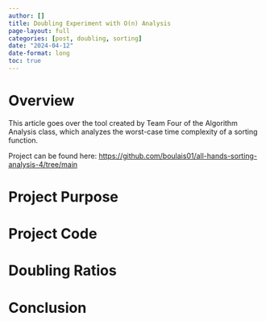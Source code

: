 ```yaml
---
author: []
title: Doubling Experiment with O(n) Analysis
page-layout: full
categories: [post, doubling, sorting]
date: "2024-04-12"
date-format: long
toc: true
---
```


# Overview

This article goes over the tool created by Team Four of the Algorithm Analysis
class, which analyzes the worst-case time complexity of a sorting function.

Project can be found here: <https://github.com/boulais01/all-hands-sorting-analysis-4/tree/main>

# Project Purpose

# Project Code

# Doubling Ratios

# Conclusion